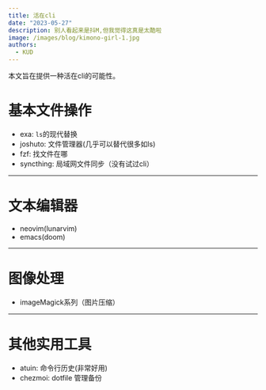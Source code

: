 ```yaml
---
title: 活在cli
date: "2023-05-27"
description: 别人看起来是抖M,但我觉得这真是太酷啦
image: /images/blog/kimono-girl-1.jpg
authors:
  - KUD
---
```


本文旨在提供一种活在cli的可能性。

# 基本文件操作

- exa: `ls`的现代替换
- joshuto: 文件管理器(几乎可以替代很多如ls)
- fzf: 找文件在哪
- syncthing: 局域网文件同步（没有试过cli）

---

# 文本编辑器

- neovim(lunarvim)
- emacs(doom)

---

# 图像处理

- imageMagick系列（图片压缩）

---

# 其他实用工具

- atuin: 命令行历史(非常好用)
- chezmoi: dotfile 管理备份
